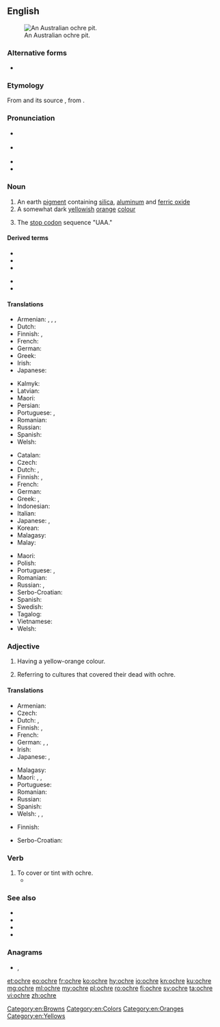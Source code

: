 ==English==
{{was wotd|2010|August|3}}
{{wikipedia}}

[[File:AboriginalOchrePitCentralAustralia.JPG|thumb|right|An Australian ochre pit.]]

===Alternative forms===
* {{l|en|ocher}}

===Etymology===
From {{etyl|fro|en}} {{m|fro|ocre}} and its source {{etyl|la|en}} {{m|la|ōchra}}, from {{etyl|grc|en}} {{m|grc|ὤχρα||pale yellow}}.

===Pronunciation===
* {{a|UK}} {{IPA|/ˈəʊkə/|lang=en}}
* {{a|US}} {{IPA|/ˈoʊkɚ/|lang=en}}
* {{audio|en-us-ochre.ogg|Audio (US)|lang=en}}
* {{rhymes|əʊkə(r)|lang=en}}

===Noun===
{{en-noun}}

# An earth [[pigment]] containing [[silica]], [[aluminum]] and [[ferric oxide]]
# A somewhat dark [[yellow]]ish [[orange]] [[color|colour]]
#: {{color panel|E3A857}}
# {{lb|en|molecular biology|colloquial}} The [[stop codon]] sequence "UAA."

====Derived terms====
{{der-top}}
* {{l|en|brown ochre}}
* {{l|en|gold ochre}}
* {{l|en|purple ochre}}
{{der-mid}}
* {{l|en|red ochre}}
* {{l|en|yellow ochre}}
{{der-bottom}}

====Translations====
{{trans-top|earth pigment}}
* Armenian: {{t+|hy|օխրա}}, {{t+|hy|օքրա}}, {{t+|hy|դեղնդեղ}}, {{t+|hy|դեղնահող}}
* Dutch: {{t+|nl|oker|n}}
* Finnish: {{t+|fi|keltamulta}}, {{t+|fi|okra}}
* French: {{t+|fr|ocre|f}}
* German: {{t+|de|Ocker|m}}
* Greek: {{t+|el|ώχρα|f}}
* Irish: {{t|ga|ócar|m}}
* Japanese: {{t|ja|黄土|tr=おうど, ōdo|sc=Jpan}}
{{trans-mid}}
* Kalmyk: {{t|xal|шарц}}
* Latvian: {{t|lv|okers|m}}
* Maori: {{t|mi|kōkōwai}}
* Persian: {{t+|fa|اخرا|tr=oxrā|sc=fa-Arab}}
* Portuguese: {{t+|pt|ocre|m}}, {{t+|pt|ocra|f}}
* Romanian: {{t+|ro|ocru|n}}
* Russian: {{t+|ru|о́хра|f}}
* Spanish: {{t+|es|ocre|m}}
* Welsh: {{t|cy|ocr|m}}
{{trans-bottom}}

{{trans-top|yellowish-orange colour}}
* Catalan: {{t|ca|ocre}}
* Czech: {{t+|cs|okr|m}}
* Dutch: {{t+|nl|oker|n}}, {{t|nl|okerkleur}}
* Finnish: {{t+|fi|okra}}, {{t|fi|okrankeltainen}}
* French: {{t+|fr|ocre|f}}
* German: {{t+|de|Ocker|n}}
* Greek: {{t+|el|ώχρα|f}}, {{t|el|υποκίτρινο|n}}
* Indonesian: {{t+|id|oker}}
* Italian: {{t+|it|ocra|f}}
* Japanese: {{t|ja|オーカー|tr=ōkā|sc=Jpan}}, {{t|ja|黄土色|tr=おうどいろ, ōdo|sc=Jpan}}
* Korean: {{t|ko|황토|sc=Hang}}
* Malagasy: {{t+|mg|bibidia}}
* Malay: {{t|ms|oker}}
{{trans-mid}}
* Maori: {{t|mi|kōkōwai}}
* Polish: {{t+|pl|ochra|f}}
* Portuguese: {{t+|pt|ocre|m}}, {{t+|pt|ocra|f}}
* Romanian: {{t+|ro|ocru}}
* Russian: {{t|ru|жёлто-оранжевый}} {{t+|ru|цвет|m}}, {{t+|ru|охра}}
* Serbo-Croatian: {{t+|sh|oker}}
* Spanish: {{t+|es|ocre}}
* Swedish: {{t+|sv|ockra|c}}
* Tagalog: {{t|tl|okre}}
* Vietnamese: {{t|vi|thổ hoàng}}
* Welsh: {{t|cy|ocr|m}}
{{trans-bottom}}

===Adjective===
{{en-adj|-}}

# Having a yellow-orange colour.
# {{lb|en|archaeology}} Referring to cultures that covered their dead with ochre.

====Translations====
{{trans-top|having yellow-orange colour}}
* Armenian: {{t+|hy|դեղնակարմիր}}
* Czech: {{t+|cs|okrový}}
* Dutch: {{t+|nl|oker}}, {{t|nl|okerkleurig}}
* Finnish: {{t+|fi|okra}}, {{t|fi|okrankeltainen}}
* French: {{t+|fr|ocre}}
* German: {{t|de|ockern}}, {{t+|de|ocker}}, {{t|de|ockerfarben}}
* Irish: {{t|ga|ócair|m}}
* Japanese: {{t-check|ja|オーカーの|tr=ōkā no|sc=Jpan}}, {{t-check|ja|黄土色の|tr=おうどいろの, ōdo no|sc=Jpan}}
{{trans-mid}}
* Malagasy: {{t+|mg|bibidia}}
* Maori: {{t|mi|kōkōwai}}, {{t|mi|hōrua}}, {{t|mi|pākākā}}
* Portuguese: {{t+|pt|ocre}}
* Romanian: {{t+|ro|ocru}}
* Russian: {{t|ru|жёлто-оранжевый}}
* Spanish: {{t+|es|ocre}}
* Welsh: {{t|cy|ocr}}, {{t|cy|ocraidd}}, {{t|cy|melynaidd}}
{{trans-bottom}}

{{trans-top|in archeology}}
* Finnish: {{t|fi|okrahauta|alt=okrahauta-}}
{{trans-mid}}
{{trans-bottom}}

{{checktrans-top}}
* Serbo-Croatian: {{t+check|sh|oker|m}}<!-- noun or adjective? -->
{{trans-bottom}}

===Verb===
{{en-verb|ochr|pres_ptc2=ochreing}}

# To cover or tint with ochre.
#* {{quote-journal|date=July 6, 2009|author=Verlyn Klinkenborg|title=How the Thunder Sounds|work=New York Times|url=http://www.nytimes.com/2009/07/06/opinion/06mon4.html
|passage=The sun gloats in the sky, casting a gleam on the pasture where there was so much umbering and '''ochreing''' only moments before.}}

===See also===
* {{l|en|ochrous}}
* {{l|en|kokowai}}
* {{l|en|ruddle}}
* {{l|en|Appendix:Colors}}

===Anagrams===
* {{l|en|chore}}, {{l|en|ocher}}

[[Category:en:Browns]]
[[Category:en:Colors]]
[[Category:en:Oranges]]
[[Category:en:Yellows]]

[[et:ochre]]
[[eo:ochre]]
[[fr:ochre]]
[[ko:ochre]]
[[hy:ochre]]
[[io:ochre]]
[[kn:ochre]]
[[ku:ochre]]
[[mg:ochre]]
[[ml:ochre]]
[[my:ochre]]
[[pl:ochre]]
[[ro:ochre]]
[[fi:ochre]]
[[sv:ochre]]
[[ta:ochre]]
[[vi:ochre]]
[[zh:ochre]]